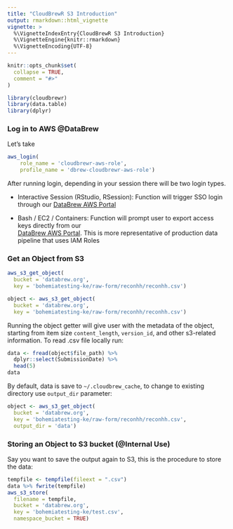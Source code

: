 ```yaml
---
title: "CloudBrewR S3 Introduction"
output: rmarkdown::html_vignette
vignette: >
  %\VignetteIndexEntry{CloudBrewR S3 Introduction}
  %\VignetteEngine{knitr::rmarkdown}
  %\VignetteEncoding{UTF-8}
---
```


```r
knitr::opts_chunk$set(
  collapse = TRUE,
  comment = "#>"
)
```

```r
library(cloudbrewr)
library(data.table)
library(dplyr)
```

### Log in to AWS @DataBrew

Let's take
```r
aws_login(
    role_name = 'cloudbrewr-aws-role',
    profile_name = 'dbrew-cloudbrewr-aws-role')
```

After running login, depending in your session there will be two login types. 

- Interactive Session (RStudio, RSession): Function will trigger SSO login through our [DataBrew AWS Portal](https://databrewllc.awsapps.com/start#/)

- Bash / EC2 / Containers: Function will prompt user to export access keys directly from our  
[DataBrew AWS Portal](https://databrewllc.awsapps.com/start#/). This is more representative of production data pipeline that uses IAM Roles

### Get an Object from S3
```r
aws_s3_get_object(
  bucket = 'databrew.org', 
  key = 'bohemiatesting-ke/raw-form/reconhh/reconhh.csv')

object <- aws_s3_get_object(
  bucket = 'databrew.org', 
  key = 'bohemiatesting-ke/raw-form/reconhh/reconhh.csv')
```

Running the object getter will give user with the metadata of the object, starting from item size `content_length`, `version_id`, and other s3-related information. To read .csv file locally run:

```r
data <- fread(object$file_path) %>% 
  dplyr::select(SubmissionDate) %>%
  head(5)
data
```

By default, data is save to `~/.cloudbrew_cache`, to change to existing directory use `output_dir` parameter:

```r
object <- aws_s3_get_object(
  bucket = 'databrew.org', 
  key = 'bohemiatesting-ke/raw-form/reconhh/reconhh.csv',
  output_dir = 'data')
```

### Storing an Object to S3 bucket (@Internal Use)

Say you want to save the output again to S3, this is the procedure to store the data:
```r
tempfile <- tempfile(fileext = ".csv")
data %>% fwrite(tempfile)
aws_s3_store(
  filename = tempfile, 
  bucket = 'databrew.org', 
  key = 'bohemiatesting-ke/test.csv',
  namespace_bucket = TRUE)
```


